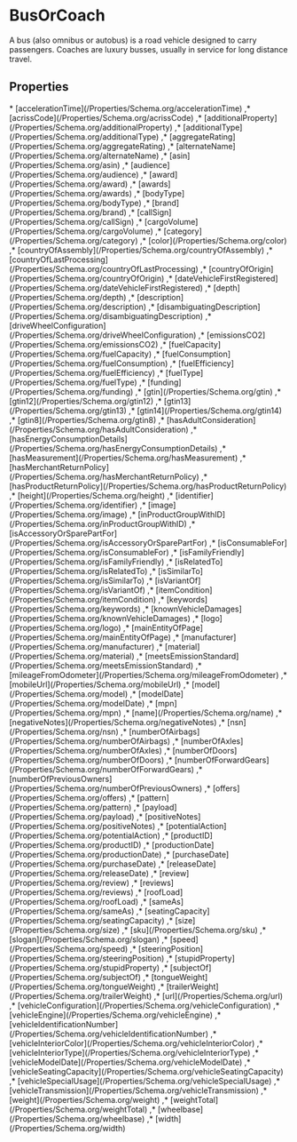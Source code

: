 
# BusOrCoach

A bus (also omnibus or autobus) is a road vehicle designed to carry passengers. Coaches are luxury busses, usually in service for long distance travel.

## Properties

<Grid>
* [accelerationTime](/Properties/Schema.org/accelerationTime)
,* [acrissCode](/Properties/Schema.org/acrissCode)
,* [additionalProperty](/Properties/Schema.org/additionalProperty)
,* [additionalType](/Properties/Schema.org/additionalType)
,* [aggregateRating](/Properties/Schema.org/aggregateRating)
,* [alternateName](/Properties/Schema.org/alternateName)
,* [asin](/Properties/Schema.org/asin)
,* [audience](/Properties/Schema.org/audience)
,* [award](/Properties/Schema.org/award)
,* [awards](/Properties/Schema.org/awards)
,* [bodyType](/Properties/Schema.org/bodyType)
,* [brand](/Properties/Schema.org/brand)
,* [callSign](/Properties/Schema.org/callSign)
,* [cargoVolume](/Properties/Schema.org/cargoVolume)
,* [category](/Properties/Schema.org/category)
,* [color](/Properties/Schema.org/color)
,* [countryOfAssembly](/Properties/Schema.org/countryOfAssembly)
,* [countryOfLastProcessing](/Properties/Schema.org/countryOfLastProcessing)
,* [countryOfOrigin](/Properties/Schema.org/countryOfOrigin)
,* [dateVehicleFirstRegistered](/Properties/Schema.org/dateVehicleFirstRegistered)
,* [depth](/Properties/Schema.org/depth)
,* [description](/Properties/Schema.org/description)
,* [disambiguatingDescription](/Properties/Schema.org/disambiguatingDescription)
,* [driveWheelConfiguration](/Properties/Schema.org/driveWheelConfiguration)
,* [emissionsCO2](/Properties/Schema.org/emissionsCO2)
,* [fuelCapacity](/Properties/Schema.org/fuelCapacity)
,* [fuelConsumption](/Properties/Schema.org/fuelConsumption)
,* [fuelEfficiency](/Properties/Schema.org/fuelEfficiency)
,* [fuelType](/Properties/Schema.org/fuelType)
,* [funding](/Properties/Schema.org/funding)
,* [gtin](/Properties/Schema.org/gtin)
,* [gtin12](/Properties/Schema.org/gtin12)
,* [gtin13](/Properties/Schema.org/gtin13)
,* [gtin14](/Properties/Schema.org/gtin14)
,* [gtin8](/Properties/Schema.org/gtin8)
,* [hasAdultConsideration](/Properties/Schema.org/hasAdultConsideration)
,* [hasEnergyConsumptionDetails](/Properties/Schema.org/hasEnergyConsumptionDetails)
,* [hasMeasurement](/Properties/Schema.org/hasMeasurement)
,* [hasMerchantReturnPolicy](/Properties/Schema.org/hasMerchantReturnPolicy)
,* [hasProductReturnPolicy](/Properties/Schema.org/hasProductReturnPolicy)
,* [height](/Properties/Schema.org/height)
,* [identifier](/Properties/Schema.org/identifier)
,* [image](/Properties/Schema.org/image)
,* [inProductGroupWithID](/Properties/Schema.org/inProductGroupWithID)
,* [isAccessoryOrSparePartFor](/Properties/Schema.org/isAccessoryOrSparePartFor)
,* [isConsumableFor](/Properties/Schema.org/isConsumableFor)
,* [isFamilyFriendly](/Properties/Schema.org/isFamilyFriendly)
,* [isRelatedTo](/Properties/Schema.org/isRelatedTo)
,* [isSimilarTo](/Properties/Schema.org/isSimilarTo)
,* [isVariantOf](/Properties/Schema.org/isVariantOf)
,* [itemCondition](/Properties/Schema.org/itemCondition)
,* [keywords](/Properties/Schema.org/keywords)
,* [knownVehicleDamages](/Properties/Schema.org/knownVehicleDamages)
,* [logo](/Properties/Schema.org/logo)
,* [mainEntityOfPage](/Properties/Schema.org/mainEntityOfPage)
,* [manufacturer](/Properties/Schema.org/manufacturer)
,* [material](/Properties/Schema.org/material)
,* [meetsEmissionStandard](/Properties/Schema.org/meetsEmissionStandard)
,* [mileageFromOdometer](/Properties/Schema.org/mileageFromOdometer)
,* [mobileUrl](/Properties/Schema.org/mobileUrl)
,* [model](/Properties/Schema.org/model)
,* [modelDate](/Properties/Schema.org/modelDate)
,* [mpn](/Properties/Schema.org/mpn)
,* [name](/Properties/Schema.org/name)
,* [negativeNotes](/Properties/Schema.org/negativeNotes)
,* [nsn](/Properties/Schema.org/nsn)
,* [numberOfAirbags](/Properties/Schema.org/numberOfAirbags)
,* [numberOfAxles](/Properties/Schema.org/numberOfAxles)
,* [numberOfDoors](/Properties/Schema.org/numberOfDoors)
,* [numberOfForwardGears](/Properties/Schema.org/numberOfForwardGears)
,* [numberOfPreviousOwners](/Properties/Schema.org/numberOfPreviousOwners)
,* [offers](/Properties/Schema.org/offers)
,* [pattern](/Properties/Schema.org/pattern)
,* [payload](/Properties/Schema.org/payload)
,* [positiveNotes](/Properties/Schema.org/positiveNotes)
,* [potentialAction](/Properties/Schema.org/potentialAction)
,* [productID](/Properties/Schema.org/productID)
,* [productionDate](/Properties/Schema.org/productionDate)
,* [purchaseDate](/Properties/Schema.org/purchaseDate)
,* [releaseDate](/Properties/Schema.org/releaseDate)
,* [review](/Properties/Schema.org/review)
,* [reviews](/Properties/Schema.org/reviews)
,* [roofLoad](/Properties/Schema.org/roofLoad)
,* [sameAs](/Properties/Schema.org/sameAs)
,* [seatingCapacity](/Properties/Schema.org/seatingCapacity)
,* [size](/Properties/Schema.org/size)
,* [sku](/Properties/Schema.org/sku)
,* [slogan](/Properties/Schema.org/slogan)
,* [speed](/Properties/Schema.org/speed)
,* [steeringPosition](/Properties/Schema.org/steeringPosition)
,* [stupidProperty](/Properties/Schema.org/stupidProperty)
,* [subjectOf](/Properties/Schema.org/subjectOf)
,* [tongueWeight](/Properties/Schema.org/tongueWeight)
,* [trailerWeight](/Properties/Schema.org/trailerWeight)
,* [url](/Properties/Schema.org/url)
,* [vehicleConfiguration](/Properties/Schema.org/vehicleConfiguration)
,* [vehicleEngine](/Properties/Schema.org/vehicleEngine)
,* [vehicleIdentificationNumber](/Properties/Schema.org/vehicleIdentificationNumber)
,* [vehicleInteriorColor](/Properties/Schema.org/vehicleInteriorColor)
,* [vehicleInteriorType](/Properties/Schema.org/vehicleInteriorType)
,* [vehicleModelDate](/Properties/Schema.org/vehicleModelDate)
,* [vehicleSeatingCapacity](/Properties/Schema.org/vehicleSeatingCapacity)
,* [vehicleSpecialUsage](/Properties/Schema.org/vehicleSpecialUsage)
,* [vehicleTransmission](/Properties/Schema.org/vehicleTransmission)
,* [weight](/Properties/Schema.org/weight)
,* [weightTotal](/Properties/Schema.org/weightTotal)
,* [wheelbase](/Properties/Schema.org/wheelbase)
,* [width](/Properties/Schema.org/width)

</Grid>

